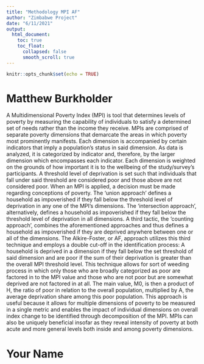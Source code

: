 ```yaml
---
title: "Methodology MPI AF"
author: "Zimbabwe Project"
date: "6/11/2021"
output:
  html_document:
    toc: true
    toc_float:
      collapsed: false
      smooth_scroll: true
---
```


```r
knitr::opts_chunk$set(echo = TRUE)
```


# Matthew Burkholder

A Multidimensional Poverty Index (MPI) is tool that determines levels of poverty by measuring the capability of individuals to satisfy a determined set of needs rather than the income they receive. MPIs are comprised of separate poverty dimensions that demarcate the areas in which poverty most prominently manifests. Each dimension is accompanied by certain indicators that imply a population’s status in said dimension. As data is analyzed, it is categorized by indicator and, therefore, by the larger dimension which encompasses each indicator. Each dimension is weighted on the grounds of how important it is to the wellbeing of the study/survey’s participants. A threshold level of deprivation is set such that individuals that fall under said threshold are considered poor and those above are not considered poor. When an MPI is applied, a decision must be made regarding conceptions of poverty. The ‘union approach’ defines a household as impoverished if they fall below the threshold level of deprivation in any one of the MPI’s dimensions. The ‘intersection approach’, alternatively, defines a household as impoverished if they fall below the threshold level of deprivation in all dimensions. A third tactic, the ‘counting approach’, combines the aforementioned approaches and thus defines a household as impoverished if they are deprived anywhere between one or all of the dimensions. The Alkire-Foster, or AF, approach utilizes this third technique and employs a double cut-off in the identification process: A household is deprived in a dimension if they fall below the set threshold of said dimension and are poor if the sum of their deprivation is greater than the overall MPI threshold level. This technique allows for sort of weeding process in which only those who are broadly categorized as poor are factored in to the MPI value and those who are not poor but are somewhat deprived are not factored in at all. The main value, M0, is then a product of H, the ratio of poor in relation to the overall population, multiplied by A, the average deprivation share among this poor population. This approach is useful because it allows for multiple dimensions of poverty to be measured in a single metric and enables the impact of individual dimensions on overall index change to be identified through decomposition of the MPI. MPIs can also be uniquely beneficial insofar as they reveal intensity of poverty at both acute and more general levels both inside and among poverty dimensions.



# Your Name